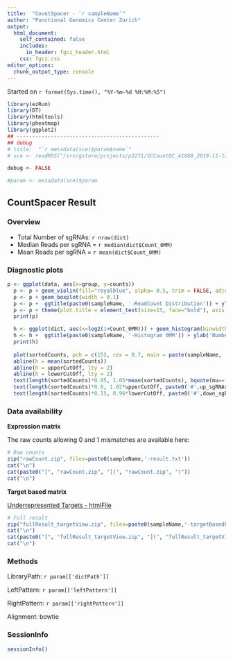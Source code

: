 ```yaml
---
title:  "CountSpacer - `r sampleName`"
author: "Functional Genomics Center Zurich"
output: 
  html_document:
    self_contained: false
    includes:
      in_header: fgcz_header.html
    css: fgcz.css
editor_options: 
  chunk_output_type: console
---
```


Started on `r format(Sys.time(), "%Y-%m-%d %H:%M:%S")`

```r
library(ezRun)
library(DT)
library(htmltools)
library(pheatmap)
library(ggplot2)
## ----------------------------------------------
## debug
# title:  "`r metadata(sce)$param$name`"
# sce <- readRDS("/srv/gstore/projects/p3271/SCCountQC_41088_2019-11-12--14-43-47/1834_SCCountQC/sce.rds")

debug <- FALSE

#param <- metadata(sce)$param
```

## CountSpacer Result {.tabset}

### Overview

* Total Number of sgRNAs: `r nrow(dict)`
* Median Reads per sgRNA = `r median(dict$Count_0MM)`
* Mean Reads per sgRNA = `r mean(dict$Count_0MM)`

### Diagnostic plots


```r
p <- ggplot(data, aes(x=group, y=counts))
  p <- p + geom_violin(fill="royalblue", alpha= 0.5, trim = FALSE, adjust = 0.5) 
  p <- p + geom_boxplot(width = 0.1)
  p <- p +  ggtitle(paste0(sampleName, '-ReadCount Distribution')) + ylab('ReadCount per sgRNA')
  p <- p + theme(plot.title = element_text(size=15, face="bold"), axis.title.x =element_blank(), axis.text.x = element_text(angle=45,hjust=1))
  print(p)

  h <- ggplot(dict, aes(x=log2(1+Count_0MM))) + geom_histogram(binwidth=0.1)
  h <- h +  ggtitle(paste0(sampleName, '-Histogram 0MM')) + ylab('Number of sgRNAs') + xlab('Log2 count per sgRNA (0MM)')
  print(h)
  
  plot(sortedCounts, pch = c(15), cex = 0.7, main = paste(sampleName, '- sgCount Overview'), ylab = 'log2(sgRNA Count)', ylim = c(0, max(max(sortedCounts), 1.05*upperCutOff)))
  abline(h = mean(sortedCounts))
  abline(h = upperCutOff, lty = 2)
  abline(h = lowerCutOff, lty = 2)
  text(length(sortedCounts)*0.05, 1.05*mean(sortedCounts), bquote(mu==.(mu)), cex = 0.8)
  text(length(sortedCounts)*0.8, 1.02*upperCutOff, paste0('#',up_sgRNAs, ' (',relUp_sgRNA,'%)' ), cex = 0.8)
  text(length(sortedCounts)*0.15, 0.96*lowerCutOff, paste0('#',down_sgRNAs, ' (',relDown_sgRNA,'%)' ), cex = 0.8)
```

### Data availability

**Expression matrix**

The raw counts allowing 0 and 1 mismatches are available here:

```r
# Raw counts
zip("rawCount.zip", files=paste0(sampleName,'-result.txt'))
cat("\n")
cat(paste0("[", "rawCount.zip", "](", "rawCount.zip", ")"))
cat("\n")
```
**Target based matrix**

[Underrepresented Targets - htmlFile](underrepresentedTargets.html)

```r
# Full result
zip("fullResult_targetView.zip", files=paste0(sampleName,'-targetBasedResult.txt'))
cat("\n")
cat(paste0("[", "fullResult_targetView.zip", "](", "fullResult_targetView.zip", ")"))
cat("\n")
```

### Methods 

LibraryPath: `r param[['dictPath']]`

LeftPattern: `r param[['leftPattern']]`

RightPattern: `r param[['rightPattern']]`

Alignment: bowtie

### SessionInfo
```r
sessionInfo()
```
